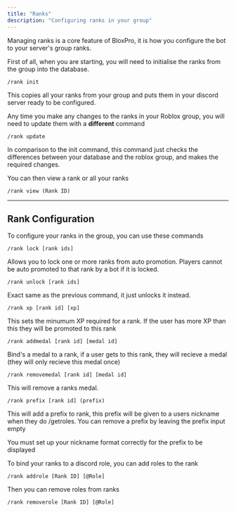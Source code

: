```yaml
---
title: "Ranks"
description: "Configuring ranks in your group"
---
```


Managing ranks is a core feature of BloxPro, it is how you configure the bot to your server's group ranks.

First of all, when you are starting, you will need to initialise the ranks from the group into the database.

```
/rank init
```

This copies all your ranks from your group and puts them in your discord server ready to be configured.

Any time you make any changes to the ranks in your Roblox group, you will need to update them with a **different** command

```
/rank update
```

In comparison to the init command, this command just checks the differences between your database and the roblox group, and makes the required changes.

You can then view a rank or all your ranks

```
/rank view (Rank ID)
```

---

## Rank Configuration

To configure your ranks in the group, you can use these commands

```
/rank lock [rank ids]
```

Allows you to lock one or more ranks from auto promotion. Players cannot be auto promoted to that rank by a bot if it is locked.

```
/rank unlock [rank ids]
```

Exact same as the previous command, it just unlocks it instead.

```
/rank xp [rank id] [xp]
```

This sets the minumum XP required for a rank. If the user has more XP than this they will be promoted to this rank

```
/rank addmedal [rank id] [medal id]
```

Bind's a medal to a rank, if a user gets to this rank, they will recieve a medal (they will only recieve this medal once)

```
/rank removemedal [rank id] [medal id]
```

This will remove a ranks medal.

```
/rank prefix [rank id] (prefix)
```

This will add a prefix to rank, this prefix will be given to a users nickname when they do /getroles. You can remove a prefix by leaving the prefix input empty

<Info>
  You must set up your nickname format correctly for the prefix to be displayed
</Info>

To bind your ranks to a discord role, you can add roles to the rank

```
/rank addrole [Rank ID] [@Role]
```

Then you can remove roles from ranks

```
/rank removerole [Rank ID] [@Role]
```